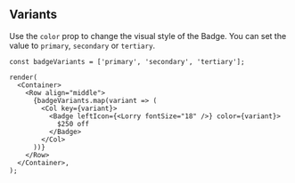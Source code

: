 
## Variants

Use the `color` prop to change the visual style of the Badge.
You can set the value to `primary`, `secondary` or `tertiary`.

```tsx live
const badgeVariants = ['primary', 'secondary', 'tertiary'];

render(
  <Container>
    <Row align="middle">
      {badgeVariants.map(variant => (
        <Col key={variant}>
          <Badge leftIcon={<Lorry fontSize="18" />} color={variant}>
            $250 off
          </Badge>
        </Col>
      ))}
    </Row>
  </Container>,
);
```
